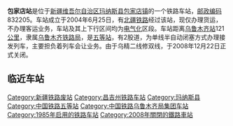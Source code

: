 {{noteTA
|1=zh-cn:始发车次; zh-hk:列車班次;
|2=zh-cn:车次; zh-hk:班次;
}}
{{Infobox China railway station 
|车站名称 = 包家店站
|车站名称拼音 = Baojiadian Zhan
|车站地址 = [[新疆维吾尔自治区|新疆维吾尔自治区]][[玛纳斯县|玛纳斯县]]
|归属 = [[乌鲁木齐铁路局|乌鲁木齐铁路局]]
|车站等级 = 已拆除（原为[[五等站_(中铁)|五等站]]）
|线路 = [[北疆铁路|北疆铁路]]
}}
'''包家店站'''是位于[[新疆维吾尔自治区|新疆维吾尔自治区]][[玛纳斯县|玛纳斯县]][[包家店镇|包家店镇]]的一个铁路车站，[[邮政编码|邮政编码]]832205。车站成立于2004年6月25日，有[[北疆铁路|北疆铁路]]经过该站，现仅办理货运，不办理客运业务，车站及其上下行区间均为[[电气化|电气化]]区段。车站距离[[乌鲁木齐站|乌鲁木齐站]]121[[公里|公里]]，隶属[[乌鲁木齐铁路局|乌鲁木齐铁路局]]，是[[五等站_(中铁)|五等站]]，有2股道，为单线半自动闭塞方式办理接发列车，主要担负着列车会让业务。由于乌精二线修双线，于2008年12月22日正式关闭。

==临近车站==
{{start rail box|[[中国铁路|中国铁路]]}}
{{s-inop|[[乐土驿站|乐土驿站]]}}
{{s-line|[[北疆铁路|北疆铁路]]}}
{{s-inop|[[玛纳斯站|玛纳斯站]]}}
{{end box}}

{{北疆铁路}}
{{兰新铁路}}
{{铁路车站小作品}}
{{新疆小作品}}

[[Category:新疆铁路废站|Category:新疆铁路废站]]
[[Category:昌吉州铁路车站|Category:昌吉州铁路车站]]
[[Category:玛纳斯县|Category:玛纳斯县]]
[[Category:中国铁路五等站|Category:中国铁路五等站]]
[[Category:中国铁路乌鲁木齐局集团车站|Category:中国铁路乌鲁木齐局集团车站]]
[[Category:1985年启用的铁路车站|Category:1985年启用的铁路车站]]
[[Category:2008年關閉的鐵路車站|Category:2008年關閉的鐵路車站]]
